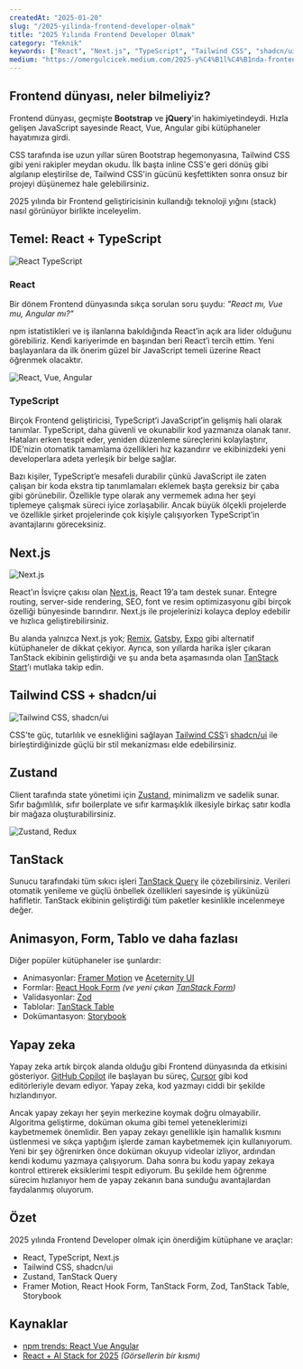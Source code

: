 ```yaml
---
createdAt: "2025-01-20"
slug: "/2025-yilinda-frontend-developer-olmak"
title: "2025 Yılında Frontend Developer Olmak"
category: "Teknik"
keywords: ["React", "Next.js", "TypeScript", "Tailwind CSS", "shadcn/ui"]
medium: "https://omergulcicek.medium.com/2025-y%C4%B1l%C4%B1nda-frontend-developer-olmak-774e74ae355c"
---
```


## Frontend dünyası, neler bilmeliyiz?

Frontend dünyası, geçmişte **Bootstrap** ve **jQuery**'in hakimiyetindeydi. Hızla gelişen JavaScript sayesinde React, Vue, Angular gibi kütüphaneler hayatımıza girdi.

CSS tarafında ise uzun yıllar süren Bootstrap hegemonyasına, Tailwind CSS gibi yeni rakipler meydan okudu. İlk başta inline CSS'e geri dönüş gibi algılanıp eleştirilse de, Tailwind CSS'in gücünü keşfettikten sonra onsuz bir projeyi düşünemez hale gelebilirsiniz.

2025 yılında bir Frontend geliştiricisinin kullandığı teknoloji yığını (stack) nasıl görünüyor birlikte inceleyelim.

## Temel: React + TypeScript

![React TypeScript](/blog/2025-01-20/react-typescript.png)

### React

Bir dönem Frontend dünyasında sıkça sorulan soru şuydu: *"React mı, Vue mu, Angular mı?"*

npm istatistikleri ve iş ilanlarına bakıldığında React’in açık ara lider olduğunu görebiliriz. Kendi kariyerimde en başından beri React’i tercih ettim. Yeni başlayanlara da ilk önerim güzel bir JavaScript temeli üzerine React öğrenmek olacaktır.

![React, Vue, Angular](/blog/2025-01-20/react-vue-angular.png)

### TypeScript

Birçok Frontend geliştiricisi, TypeScript’i JavaScript’in gelişmiş hali olarak tanımlar. TypeScript, daha güvenli ve okunabilir kod yazmanıza olanak tanır. Hataları erken tespit eder, yeniden düzenleme süreçlerini kolaylaştırır, IDE’nizin otomatik tamamlama özellikleri hız kazandırır ve ekibinizdeki yeni developerlara adeta yerleşik bir belge sağlar.

Bazı kişiler, TypeScript’e mesafeli durabilir çünkü JavaScript ile zaten çalışan bir koda ekstra tip tanımlamaları eklemek başta gereksiz bir çaba gibi görünebilir. Özellikle type olarak any vermemek adına her şeyi tiplemeye çalışmak süreci iyice zorlaşabilir. Ancak büyük ölçekli projelerde ve özellikle şirket projelerinde çok kişiyle çalışıyorken TypeScript’in avantajlarını göreceksiniz.

## Next.js

![Next.js](/blog/2025-01-20/nextjs.png)

React’ın İsviçre çakısı olan <a href="https://nextjs.org/" target="_blank" rel="noopener noreferrer">Next.js</a>, React 19’a tam destek sunar. Entegre routing, server-side rendering, SEO, font ve resim optimizasyonu gibi birçok özelliği bünyesinde barındırır. Next.js ile projelerinizi kolayca deploy edebilir ve hızlıca geliştirebilirsiniz.

Bu alanda yalnızca Next.js yok; <a href="https://remix.run/" target="_blank" rel="noopener noreferrer">Remix</a>, <a href="https://www.gatsbyjs.com/" target="_blank" rel="noopener noreferrer">Gatsby</a>, <a href="https://expo.dev/" target="_blank" rel="noopener noreferrer">Expo</a> gibi alternatif kütüphaneler de dikkat çekiyor. Ayrıca, son yıllarda harika işler çıkaran TanStack ekibinin geliştirdiği ve şu anda beta aşamasında olan <a href="https://tanstack.com/start/latest" target="_blank" rel="noopener noreferrer">TanStack Start</a>’ı mutlaka takip edin.


## Tailwind CSS + shadcn/ui

![Tailwind CSS, shadcn/ui](/blog/2025-01-20/tailwind-shadcn.png)

CSS'te güç, tutarlılık ve esnekliğini sağlayan <a href="https://tailwindcss.com/" target="_blank" rel="noopener noreferrer">Tailwind CSS</a>’i <a href="https://ui.shadcn.com/" target="_blank" rel="noopener noreferrer">shadcn/ui</a> ile birleştirdiğinizde güçlü bir stil mekanizması elde edebilirsiniz.


## Zustand

Client tarafında state yönetimi için <a href="https://zustand-demo.pmnd.rs/" target="_blank" rel="noopener noreferrer">Zustand</a>, minimalizm ve sadelik sunar. Sıfır bağımlılık, sıfır boilerplate ve sıfır karmaşıklık ilkesiyle birkaç satır kodla bir mağaza oluşturabilirsiniz.

![Zustand, Redux](/blog/2025-01-20/zustand-redux.png)

## TanStack

Sunucu tarafındaki tüm sıkıcı işleri <a href="https://tanstack.com/query/latest" target="_blank" rel="noopener noreferrer">TanStack Query</a> ile çözebilirsiniz. Verileri otomatik yenileme ve güçlü önbellek özellikleri sayesinde iş yükünüzü hafifletir. TanStack ekibinin geliştirdiği tüm paketler kesinlikle incelenmeye değer.

## Animasyon, Form, Tablo ve daha fazlası

Diğer popüler kütüphaneler ise şunlardır:

* Animasyonlar: <a href="https://motion.dev/" target="_blank" rel="noopener noreferrer">Framer Motion</a> ve <a href="https://ui.aceternity.com/" target="_blank" rel="noopener noreferrer">Aceternity UI</a>
* Formlar: <a href="https://react-hook-form.com/" target="_blank" rel="noopener noreferrer">React Hook Form</a> *(ve yeni çıkan <a href="https://tanstack.com/form/latest" target="_blank" rel="noopener noreferrer">TanStack Form</a>)*
* Validasyonlar: <a href="https://zod.dev/" target="_blank" rel="noopener noreferrer">Zod</a>
* Tablolar: <a href="https://tanstack.com/table/latest" target="_blank" rel="noopener noreferrer">TanStack Table</a>
* Dokümantasyon: <a href="https://storybook.js.org/" target="_blank" rel="noopener noreferrer">Storybook</a>

## Yapay zeka

Yapay zeka artık birçok alanda olduğu gibi Frontend dünyasında da etkisini gösteriyor. <a href="https://github.com/features/copilot" target="_blank" rel="noopener noreferrer">GitHub Copilot</a> ile başlayan bu süreç, <a href="https://www.cursor.com/" target="_blank" rel="noopener noreferrer">Cursor</a> gibi kod editörleriyle devam ediyor. Yapay zeka, kod yazmayı ciddi bir şekilde hızlandırıyor.

Ancak yapay zekayı her şeyin merkezine koymak doğru olmayabilir. Algoritma geliştirme, doküman okuma gibi temel yeteneklerimizi kaybetmemek önemlidir. Ben yapay zekayı genellikle işin hamallık kısmını üstlenmesi ve sıkça yaptığım işlerde zaman kaybetmemek için kullanıyorum. Yeni bir şey öğrenirken önce doküman okuyup videolar izliyor, ardından kendi kodumu yazmaya çalışıyorum. Daha sonra bu kodu yapay zekaya kontrol ettirerek eksiklerimi tespit ediyorum. Bu şekilde hem öğrenme sürecim hızlanıyor hem de yapay zekanın bana sunduğu avantajlardan faydalanmış oluyorum.

## Özet

2025 yılında Frontend Developer olmak için önerdiğim kütüphane ve araçlar:

* React, TypeScript, Next.js
* Tailwind CSS, shadcn/ui
* Zustand, TanStack Query
* Framer Motion, React Hook Form, TanStack Form, Zod, TanStack Table, Storybook


## Kaynaklar

- <a href="https://npmtrends.com/@angular/core-vs-react-vs-vue" target="_blank" rel="noopener noreferrer">npm trends: React Vue Angular</a>
- <a href="https://www.builder.io/blog/react-ai-stack" target="_blank" rel="noopener noreferrer">React + AI Stack for 2025</a> *(Görsellerin bir kısmı)*